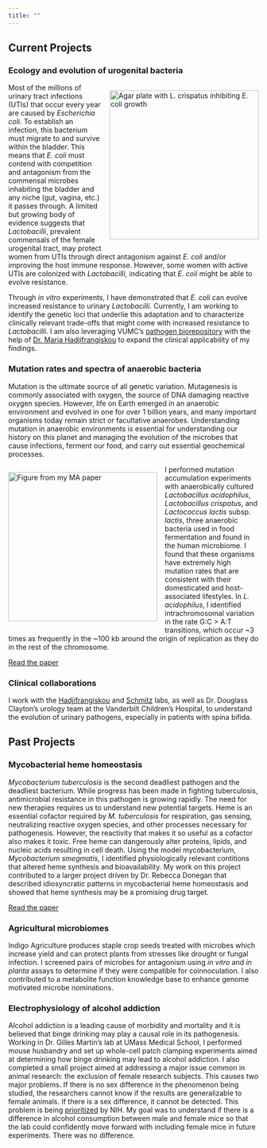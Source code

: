 ```yaml
---
title: ""
---
```


## Current Projects

### Ecology and evolution of urogenital bacteria

<div style="float: right; margin-left: 15px;">
<img src="Lc_Ec_plate.png" alt="Agar plate with L. crispatus inhibiting E. coli growth" style="width: 300px;">
</div>

Most of the millions of urinary tract infections (UTIs) that occur every year are caused by *Escherichia coli*. To establish an infection, this bacterium must migrate to and survive within the bladder. This means that *E. coli* must contend with competition and antagonism from the commensal microbes inhabiting the bladder and any niche (gut, vagina, etc.) it passes through. A limited but growing body of evidence suggests that *Lactobacilli*, prevalent commensals of the female urogenital tract, may protect women from UTIs through direct antagonism against *E. coli* and/or improving the host immune response. However, some women with active UTIs are colonized with *Lactobacilli*, indicating that *E. coli* might be able to evolve resistance.

Through *in vitro* experiments, I have demonstrated that *E. coli* can evolve increased resistance to urinary *Lactobacilli*. Currently, I am working to identify the genetic loci that underlie this adaptation and to characterize clinically relevant trade-offs that might come with increased resistance to *Lactobacilli*. I am also leveraging VUMC's [pathogen biorepository](https://www.vumc.org/microvu/welcome) with the help of [Dr. Maria Hadjifrangiskou](https://my.vanderbilt.edu/hadjifrangiskoulab/) to expand the clinical applicability of my findings.


### Mutation rates and spectra of anaerobic bacteria
Mutation is the ultimate source of all genetic variation. Mutagenesis is commonly associated with oxygen, the source of DNA damaging reactive oxygen species. However, life on Earth emerged in an anaerobic environment and evolved in one for over 1 billion years, and many important organisms today remain strict or facultative anaerobes. Understanding mutation in anaerobic environments is essential for understanding our history on this planet and managing the evolution of the microbes that cause infections, ferment our food, and carry out essential geochemical processes.

<div style="float: left; margin-right: 15px;">
  <img src="3A_acidophilus_circos_yl.png" alt="Figure from my MA paper" style="width: 300px;">
</div>

I performed mutation accumulation experiments with anaerobically cultured *Lactobacillus acidophilus*, *Lactobacillus crispatus*, and *Lactococcus lactis* subsp. *lactis*, three anaerobic bacteria used in food fermentation and found in the human microbiome. I found that these organisms have extremely high mutation rates that are consistent with their domesticated and host-associated lifestyles. In *L. acidophilus*, I identified intrachromosomal variation in the rate G:C \> A:T transitions, which occur \~3 times as frequently in the \~100 kb around the origin of replication as they do in the rest of the chromosome.

[Read the paper](https://doi.org/10.1101/2025.02.28.639667)


### Clinical collaborations

I work with the [Hadjifrangiskou](https://my.vanderbilt.edu/hadjifrangiskoulab/) and [Schmitz](https://www.vumc.org/schmitzlab/welcome) labs, as well as Dr. Douglass Clayton's urology team at the Vanderbilt Children's Hospital, to understand the evolution of urinary pathogens, especially in patients with spina bifida.

## Past Projects

### Mycobacterial heme homeostasis

*Mycobacterium tuberculosis* is the second deadliest pathogen and the deadliest bacterium. While progress has been made in fighting tuberculosis, antimicrobial resistance in this pathogen is growing rapidly. The need for new therapies requires us to understand new potential targets. Heme is an essential cofactor required by *M. tuberculosis* for respiration, gas sensing, neutralizing reactive oxygen species, and other processes necessary for pathogenesis. However, the reactivity that makes it so useful as a cofactor also makes it toxic. Free heme can dangerously alter proteins, lipids, and nucleic acids resulting in cell death. Using the model mycobacterium, *Mycobacterium smegmatis*, I identified physiologically relevant contitions that altered heme synthesis and bioavailability. My work on this project contributed to a larger project driven by Dr. Rebecca Donegan that described idiosyncratic patterns in mycobacterial heme homeostasis and showed that heme synthesis may be a promising drug target.

[Read the paper](https://doi.org/10.1128/spectrum.03604-22)

### Agricultural microbiomes

Indigo Agriculture produces staple crop seeds treated with microbes which increase yield and can protect plants from stresses like drought or fungal infection. I screened pairs of microbes for antagonism using *in vitro* and *in planta* assays to determine if they were compatible for coinnoculation. I also contributed to a metabolite function knowledge base to enhance genome motivated microbe nominations.

### Electrophysiology of alcohol addiction

Alcohol addiction is a leading cause of morbidity and mortality and it is believed that binge drinking may play a causal role in its pathogenesis. Working in Dr. Gilles Martin's lab at UMass Medical School, I performed mouse husbandry and set up whole-cell patch clamping experiments aimed at determining how binge drinking may lead to alcohol addiction. I also completed a small project aimed at addressing a major issue common in animal research: the exclusion of female research subjects. This causes two major problems. If there is no sex difference in the phenomenon being studied, the researchers cannot know if the results are generalizable to female animals. If there is a sex difference, it cannot be detected. This problem is being [prioritized](https://orwh.od.nih.gov/sex-gender/nih-policy-sex-biological-variable) by NIH. My goal was to understand if there is a difference in alcohol consumption between male and female mice so that the lab could confidently move forward with including female mice in future experiments. There was no difference.
